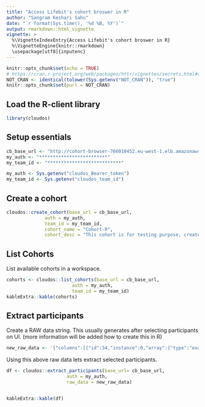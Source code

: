 ```yaml
---
title: "Access Lifebit's cohort broswer in R"
author: "Sangram Keshari Sahu"
date: "`r format(Sys.time(), '%d %B, %Y')`"
output: rmarkdown::html_vignette
vignette: >
  %\VignetteIndexEntry{Access Lifebit's cohort broswer in R}
  %\VignetteEngine{knitr::rmarkdown}
  \usepackage[utf8]{inputenc}
---
```


```r
knitr::opts_chunk$set(echo = TRUE)
# https://cran.r-project.org/web/packages/httr/vignettes/secrets.html#vignettes
NOT_CRAN <- identical(tolower(Sys.getenv("NOT_CRAN")), "true")
knitr::opts_chunk$set(purl = NOT_CRAN)
```



## Load the R-client library
```r
library(cloudos)
```

## Setup essentials 

```r
cb_base_url <- "http://cohort-browser-766010452.eu-west-1.elb.amazonaws.com"
my_auth <- "*************************"
my_team_id <- "***************************"
```

```r
my_auth <- Sys.getenv("cloudos_Bearer_token")
my_team_id <- Sys.getenv("cloudos_team_id")
```

## Create a cohort

```r
cloudos::create_cohort(base_url = cb_base_url,
              auth = my_auth,
              team_id = my_team_id,
              cohort_name = "Cohort-R",
              cohort_desc = "This cohort is for testing purpose, created from R.")
```

## List Cohorts

List available cohorts in a workspace.

```r
cohorts <- cloudos::list_cohorts(base_url = cb_base_url,
                        auth = my_auth,
                        team_id = my_team_id)
kableExtra::kable(cohorts)
```

## Extract participants

Create a RAW data string. This usually generates after selecting participants on UI. (more information will be added how to create this in R)

```r
new_raw_data <- '{"columns":[{"id":34,"instance":0,"array":{"type":"exact","value":0}},{"id":31,"instance":0,"array":{"type":"exact","value":0}},{"id":52,"instance":0,"array":{"type":"exact","value":0}},{"id":5984,"instance":0,"array":{"type":"avg"}},{"id":5984,"instance":0,"array":{"type":"min"}},{"id":5984,"instance":0,"array":{"type":"max"}},{"id":20001,"instance":0,"array":{"type":"exact","value":0}}],"ids":["5f185b92bf92ed4d3be9637d","5edbdd689d700db709af0c2f","5f185b91bf92ed4d3be9587e","5f185b91bf92ed4d3be95984","5edbdd689d700db709af0c3e","5edbdd689d700db709af0c2b","5edbdd689d700db709af0c2d","5f185b93bf92ed4d3be982e9","5edbdd689d700db709af0c2a","5edbdd689d700db709af0c4d"],"type":"csv","base_url":"http://cohort-browser-766010452.eu-west-1.elb.amazonaws.com"}'
```

Using this above raw data lets extract selected participants.

```r
df <- cloudos::extract_participants(base_url= cb_base_url, 
                      auth = my_auth,
                      raw_data = new_raw_data)


kableExtra::kable(df)
```
